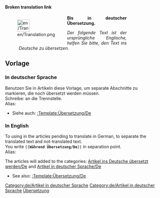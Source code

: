 <noinclude>
'''Broken translation link'''
</noinclude>
<div style="width: 400px; margin: .5cm 0; clear: left"><div style="float: left">[[File:en/Translation.png|40px|left]]</div>
<div class="plainlinks" style="margin-left: 1.2cm; text-align: justify"><p style="border-bottom: 1px solid #8888aa">'''Bis in deutscher Übersetzung.'''</p>
<p style="font-size: 90%">''Der folgende Text ist der ursprüngliche Englische, helfen Sie bitte, den Text ins Deutsche zu übersetzen.''</p></div></div>
<includeonly>{{{1|[[Category:de/Artikel, welche in die deutsche Sprache übersetzt werden]]}}}[[Category:de/Artikel in deutscher Sprache]]</includeonly><noinclude>
== Vorlage ==
=== In deutscher Sprache ===
Benutzen Sie in Artikeln diese Vorlage, um separate Abschnitte zu markieren, die noch übersetzt werden müssen.<br/>
Schreibe: {{en/C|<nowiki>{{de/Während Übersetzung}}</nowiki>|}} an die Trennstelle. <br/>
Alias: {{en/C|<nowiki>{{In Übersetzung/De}}</nowiki>|}}

* Siehe auch: [[Template/de/Übersetzung|:Template:Übersetzung/De]]

=== In English ===
To using in the articles pending to translate in German, to separate the translated text and not-translated text.<br/>
You write <code><nowiki>{{</nowiki>'''Während Übersetzung/De'''<nowiki>}}</nowiki></code> in separation point.<br/>
Alias: {{en/C|<nowiki>{{In Übersetzung/De}}</nowiki>|}}

The articles will added to the categories: [[Category/de/Artikel, welche in die deutsche Sprache übersetzt werden|Artikel ins Deutsche úbersetzt werden/De]] and [[Category/de/Artikel in deutscher Sprache|Artikel in deutscher Sprache/De]]

* See also: [[Template/de/Übersetzung|:Template:Übersetzung/De]]

[[Category:de/Artikel in deutscher Sprache]][[Category:de/Übersetzung|Übersetzung]]
</noinclude>